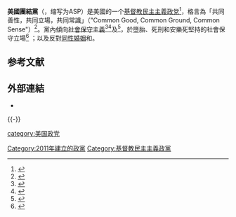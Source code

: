 {{Infobox political party
|name = 美國團結黨<br>American Solidarity Party
| logo = Americansolidaritypartylogo2016.jpeg
|colorcode = #800000
| abbreviation    = ASP
| chairperson     = 馬修·巴特科（Matthew Bartko）
| founder         = 
| ideology        = {{unbulleted list|[[基督教民主主義|基督教民主主義]]|[[社會保守主義|社會保守主義]]|{{le|分產主義|Distributism|經濟分配主義}}}}
| foundation      = {{Start date and age|2011}}
| country         = 美國
| position        = [[中間偏右|中間偏右]]<ref name="McPhersonQuote">{{citation |title=The Politics of Solidarity: The Case for the American Solidarity Party |last=McPherson |first=David |date=29 July 2016 |journal=[[First_Things|First Things]] |url=http://www.firstthings.com/blogs/firstthoughts/2016/07/the-politics-of-solidarity-a-case-for-the-american-solidarity-party |language=en |accessdate=29 July 2016 |quote=Founded in 2011, the American Solidarity Party (ASP) is the “only active Christian Democratic party in the United States,” though there are other such parties of long standing in Europe and Latin America. (Note: “Democratic” here does not mean “on the Left”; rather, these parties typically are seen as “Center-Right.”) |archive-date=2021-01-16 |archive-url=https://web.archive.org/web/20210116094235/https://www.firstthings.com/blogs/firstthoughts/2016/07/the-politics-of-solidarity-a-case-for-the-american-solidarity-party |dead-url=no }}</ref>至[[中间派|中间]]<ref name="LongeneckerCruxQuote">{{citation |title=This man says America’s ready for a centrist Christian party |last=Longenecker |first=Dwight |date=25 August 2016 |journal=Crux |url=http://cruxnow.com/interviews/2016/08/25/man-says-americas-ready-centrist-christian-party/ |language=en |accessdate=26 August 2016 |quote=The ASP is a centrist party. Conservatives love our pro-life stance, and moderates/liberals like our fiscal ideas. Unfortunately, both major parties have veered to the extremes of left and right. |archive-url=https://web.archive.org/web/20161017035449/https://cruxnow.com/interviews/2016/08/25/man-says-americas-ready-centrist-christian-party/ |archive-date=2016-10-17 |dead-url=yes }}</ref>
| colors             = [[深紅|深紅]]
|seats1_title = [[美國參議院|參議院]]
|seats1 = {{Infobox political party/seats|0|100|hex=#8C489F}}
|seats2_title = [[美國眾議院|眾議院]]
|seats2 = {{Infobox political party/seats|0|435|hex=#8C489F}}
|seats3_title = [[州長#美國州長|州長]]
|seats3 = {{Infobox political party/seats|0|50|hex=#8C489F}}
|seats4_title = 州参议院
|seats4 = {{Infobox political party/seats|0|1921|hex=#8C489F}}
|seats5_title = 州众议院
|seats5 = {{Infobox political party/seats|0|5410|hex=#8C489F}}
| website            = {{URL|http://www.solidarity-party.org/}}
}}

'''美國團結黨'''（{{lang-en|American Solidarity Party}}，缩写为ASP）是美國的一个[[基督教民主主義|基督教民主主義]][[美国政党|政党]]<ref name="LongeneckerAleteia">{{cite web |url=http://aleteia.org/2016/05/12/is-it-time-for-an-american-christian-democracy-party/ |title=Is It Time for a US Christian Democracy Party? |last=Longenecker |first=Dwight |date=12 May 2016 |publisher=Aleteia |language=en |accessdate=4 July 2016 |archive-date=2021-01-20 |archive-url=https://web.archive.org/web/20210120065203/https://aleteia.org/2016/05/12/is-it-time-for-an-american-christian-democracy-party/ |dead-url=no }}</ref>，格言為「共同善性，共同立場，共同常識」（"Common Good, Common Ground, Common Sense"）<ref name="LongeneckerAleteiaQuote">{{cite web |url=http://aleteia.org/2016/05/12/is-it-time-for-an-american-christian-democracy-party/ |title=Is It Time for a US Christian Democracy Party? |last=Longenecker |first=Dwight |date=12 May 2016 |publisher=Aleteia |language=en |accessdate=4 July 2016 |quote=In 2011 the Christian Democratic Party USA was formed, and after the 2012 election it was re-named as the American Solidarity Party. Small political parties in the United States do not have a great track record, but given the choices available to Christians, the American Solidarity Party may offer a way to vote according to one’s conscience and according to their simple motto: Common Good. Common Ground. Common Sense. |archive-date=2021-01-20 |archive-url=https://web.archive.org/web/20210120065203/https://aleteia.org/2016/05/12/is-it-time-for-an-american-christian-democracy-party/ |dead-url=no }}</ref>。黨內傾向[[社會保守主義|社會保守主義]]<ref name="Padusniak">{{citation |title=Why You Should Vote Third Party |last=Padusniak |first=Chase |date=Winter 2015 |journal=Intercollegiate Review |publisher=[[Intercollegiate_Studies_Institute|Intercollegiate Studies Institute]] |url=https://home.isi.org/why-you-should-vote-third-party |language=en |accessdate=21 July 2016 |quote=For the socially-conservative American who thinks government intervention has some place in the economy, the American Solidarity Party might fit. |archive-date=2018-11-16 |archive-url=https://web.archive.org/web/20181116210537/https://home.isi.org/why-you-should-vote-third-party |dead-url=no }}</ref><ref name=CDMagazine2012>{{cite web|url=http://www.christiandemocracymagazine.com/2012/12/an-interview-with-david-frost-and-kirk.html|title=An Interview with David Frost and Kirk Morrison|publisher=Christian Democracy Magazine|language=en|accessdate=23 June 2016|quote=There is a growing movement of people who adhere to Catholic Social Teaching and, because of that, find that they cannot find a home with either of the two major political parties in the United States. Their answer has been to form a political party based on Christian democratic principles. The name they have chosen is American Solidarity Party. ... Kirk, you have an article that will go into the first issue of Christian Democracy along with this interview. Christian democracy has been described as conservative on social issues and liberal on economic issues.|archive-date=2021-03-07|archive-url=https://web.archive.org/web/20210307065531/https://www.christiandemocracymagazine.com/2012/12/an-interview-with-david-frost-and-kirk.html/|dead-url=no}}</ref>及{{le|分產主義|Distributism|經濟分配主義}}<ref name="McPherson">{{citation |title=The Politics of Solidarity: The Case for the American Solidarity Party |last=McPherson |first=David |date=29 July 2016 |journal=[[First_Things|First Things]] |url=http://www.firstthings.com/blogs/firstthoughts/2016/07/the-politics-of-solidarity-a-case-for-the-american-solidarity-party |language=en |accessdate=29 July 2016 |archive-date=2021-01-16 |archive-url=https://web.archive.org/web/20210116094235/https://www.firstthings.com/blogs/firstthoughts/2016/07/the-politics-of-solidarity-a-case-for-the-american-solidarity-party |dead-url=no }}</ref>，於墮胎、死刑和安樂死堅持{{le|美國生命自主運動|United States pro-life movement|生命自主}}的社會保守立場<ref name="CruxFerry">{{citation |title=The American Solidarity Party is unequivocally pro-life |last=Ferry |first=Stephen S. |date=21 September 2016 |journal=Crux |url=https://cruxnow.com/commentary/2016/09/21/american-solidarity-party-unequivocally-pro-life/ |language=en |accessdate=22 September 2016 |archive-url=https://web.archive.org/web/20160923183743/https://cruxnow.com/commentary/2016/09/21/american-solidarity-party-unequivocally-pro-life/ |archive-date=2016-09-23 |dead-url=yes }}</ref> ；以及反對[[美国同性婚姻|同性婚姻]]和{{le|反色情|Opposition to pornography}}。

== 参考文献 ==
{{Reflist}}

== 外部連結 ==
* {{official|http://www.solidarity-party.org/}}

{{-}}
{{USParty}}

[[category:美国政党|category:美国政党]]
[[Category:2011年建立的政黨|Category:2011年建立的政黨]]
[[Category:基督教民主主義政黨|Category:基督教民主主義政黨]]